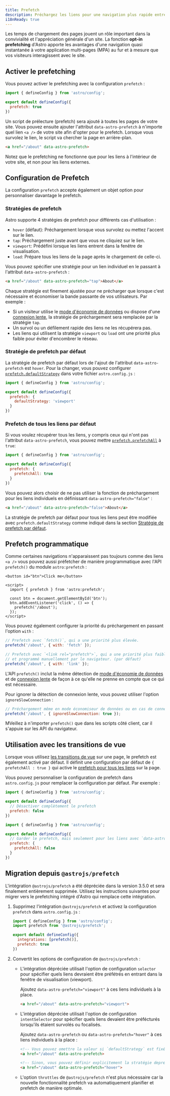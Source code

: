 ```yaml
---
title: Prefetch
description: Préchargez les liens pour une navigation plus rapide entre les pages.
i18nReady: true
---
```


Les temps de chargement des pages jouent un rôle important dans la convivialité et l'appréciation générale d'un site. La fonction **opt-in prefetching** d'Astro apporte les avantages d'une navigation quasi instantanée à votre application multi-pages (MPA) au fur et à mesure que vos visiteurs interagissent avec le site.

## Activer le prefetching

Vous pouvez activer le prefetching avec la configuration `prefetch` :

```js title="astro.config.js" ins={4}
import { defineConfig } from 'astro/config';

export default defineConfig({
  prefetch: true
})
```

Un script de prélecture (prefetch) sera ajouté à toutes les pages de votre site. Vous pouvez ensuite ajouter l'attribut `data-astro-prefetch` à n'importe quel lien `<a />` de votre site afin d'opter pour le prefetch. Lorsque vous survolez le lien, le script va chercher la page en arrière-plan.

```html
<a href="/about" data-astro-prefetch>
```

Notez que le prefetching ne fonctionne que pour les liens à l'intérieur de votre site, et non pour les liens externes.

## Configuration de Prefetch

La configuration `prefetch` accepte également un objet option pour personnaliser davantage le prefetch.

### Stratégies de prefetch

Astro supporte 4 stratégies de prefetch pour différents cas d'utilisation :

- `hover` (défaut): Préchargement lorsque vous survolez ou mettez l'accent sur le lien.
- `tap`: Préchargement juste avant que vous ne cliquiez sur le lien.
- `viewport`: Prédéfini lorsque les liens entrent dans la fenêtre de visualisation.
- `load`: Prépare tous les liens de la page après le chargement de celle-ci.

Vous pouvez spécifier une stratégie pour un lien individuel en le passant à l'attribut `data-astro-prefetch` :

```html
<a href="/about" data-astro-prefetch="tap">About</a>
```

Chaque stratégie est finement ajustée pour ne précharger que lorsque c'est nécessaire et économiser la bande passante de vos utilisateurs. Par exemple :

- Si un visiteur utilise le [mode d'économie de données](https://developer.mozilla.org/fr/docs/Web/API/NetworkInformation/saveData) ou dispose d'une [connexion lente](https://developer.mozilla.org/fr/docs/Web/API/NetworkInformation/effectiveType), la stratégie de préchargement sera remplacée par la stratégie `tap`.
- Un survol ou un défilement rapide des liens ne les récupérera pas.
- Les liens qui utilisent la stratégie `viewport` ou `load` ont une priorité plus faible pour éviter d'encombrer le réseau.

### Stratégie de prefetch par défaut

La stratégie de prefetch par défaut lors de l'ajout de l'attribut `data-astro-prefetch` est `hover`. Pour la changer, vous pouvez configurer [`prefetch.defaultStrategy`](/fr/reference/configuration-reference/#prefetchdefaultstrategy) dans votre fichier `astro.config.js` :

```js title="astro.config.js" ins={4-6}
import { defineConfig } from 'astro/config';

export default defineConfig({
  prefetch: {
    defaultStrategy: 'viewport'
  }
})
```

### Prefetch de tous les liens par défaut

Si vous voulez récupérer tous les liens, y compris ceux qui n'ont pas l'attribut `data-astro-prefetch`, vous pouvez mettre [`prefetch.prefetchAll`](/fr/reference/configuration-reference/#prefetchprefetchall) à `true`:

```js title="astro.config.js" ins={4-6}
import { defineConfig } from 'astro/config';

export default defineConfig({
  prefetch: {
    prefetchAll: true
  }
})
```

Vous pouvez alors choisir de ne pas utiliser la fonction de préchargement pour les liens individuels en définissant `data-astro-prefetch="false"` :

```html
<a href="/about" data-astro-prefetch="false">About</a>
```

La stratégie de prefetch par défaut pour tous les liens peut être modifiée avec `prefetch.defaultStrategy` comme indiqué dans la section [Stratégie de prefetch par défaut](#stratégie-de-prefetch-par-défaut).

## Prefetch programmatique

Comme certaines navigations n'apparaissent pas toujours comme des liens `<a />` vous pouvez aussi préfetcher de manière programmatique avec l'API `prefetch()` du module `astro:prefetch` :

```astro
<button id="btn">Click me</button>

<script>
  import { prefetch } from 'astro:prefetch';

  const btn = document.getElementById('btn');
  btn.addEventListener('click', () => {
    prefetch('/about');
  });
</script>
```

Vous pouvez également configurer la priorité du préchargement en passant l'option `with` :

```js
// Prefetch avec `fetch()`, qui a une priorité plus élevée.
prefetch('/about', { with: 'fetch' });

// Prefetch avec `<link rel="prefetch">`, qui a une priorité plus faible
// et programmé manuellement par le navigateur. (par défaut)
prefetch('/about', { with: 'link' });
```

L'API `prefetch()` inclut la même détection de [mode d'économie de données](https://developer.mozilla.org/fr/docs/Web/API/NetworkInformation/saveData) et de [connexion lente](https://developer.mozilla.org/fr/docs/Web/API/NetworkInformation/effectiveType) de façon à ce qu'elle ne prenne en compte que ce qui est nécessaire.

Pour ignorer la détection de connexion lente, vous pouvez utiliser l'option `ignoreSlowConnection` :

```js
// Préchargement même en mode économiseur de données ou en cas de connexion lente
prefetch('/about', { ignoreSlowConnection: true });
```

MVeillez à n'importer `prefetch()` que dans les scripts côté client, car il s'appuie sur les API du navigateur.

## Utilisation avec les transitions de vue

Lorsque vous utilisez [les transitions de vue](/fr/guides/view-transitions/) sur une page, le prefetch est également activé par défaut. Il définit une configuration par défaut de `{ prefetchAll : true }` qui active le [prefetch pour tous les liens](#prefetch-de-tous-les-liens-par-défaut) sur la page.

Vous pouvez personnaliser la configuration de prefetch dans `astro.config.js` pour remplacer la configuration par défaut. Par exemple :
  
```js title="astro.config.js"
import { defineConfig } from 'astro/config';

export default defineConfig({
  // Désactiver complètement le prefetch
  prefetch: false
})
```

```js title="astro.config.js"
import { defineConfig } from 'astro/config';

export default defineConfig({
  // Garder le prefetch, mais seulement pour les liens avec `data-astro-prefetch`.
  prefetch: {
    prefetchAll: false
  }
})
```

## Migration depuis `@astrojs/prefetch`

L'intégration `@astrojs/prefetch` a été dépréciée dans la version 3.5.0 et sera finalement entièrement supprimée. Utilisez les instructions suivantes pour migrer vers le prefetching intégré d'Astro qui remplace cette intégration.

1. Supprimez l'intégration `@astrojs/prefetch` et activez la configuration `prefetch` dans `astro.config.js` :

    ```js title="astro.config.js" ins={6} del={2,5}
    import { defineConfig } from 'astro/config';
    import prefetch from '@astrojs/prefetch';

    export default defineConfig({
      integrations: [prefetch()],
      prefetch: true
    })
    ```

2. Convertit les options de configuration de `@astrojs/prefetch` :

    - L'intégration dépréciée utilisait l'option de configuration `selector` pour spécifier quels liens devraient être préfétrés en entrant dans la fenêtre de visualisation (viewport).
    
      Ajoutez `data-astro-prefetch="viewport"` à ces liens individuels à la place.

      ```html
      <a href="/about" data-astro-prefetch="viewport">
      ```

    - L'intégration dépréciée utilisait l'option de configuration `intentSelector` pour spécifier quels liens devaient être préfécturés lorsqu'ils étaient survolés ou focalisés.
    
      Ajoutez `data-astro-prefetch` ou `data-astro-prefetch="hover"` à ces liens individuels à la place :

      ```html
      <!-- Vous pouvez omettre la valeur si `defaultStrategy` est fixé à `hover` (par défaut). -->
      <a href="/about" data-astro-prefetch>

      <!-- Sinon, vous pouvez définir explicitement la stratégie deprefetch -->
      <a href="/about" data-astro-prefetch="hover">
      ```

    - L'option `throttles` de `@astrojs/prefetch` n'est plus nécessaire car la nouvelle fonctionnalité prefetch va automatiquement planifier et prefetch de manière optimale.